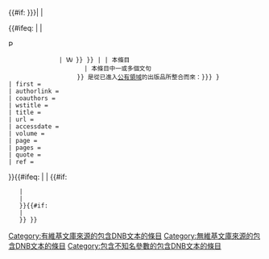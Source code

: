{{#if: {{{no-icon|{{{noicon|}}}<!-- -->}}}|<!--empty-->|
   <!--else-->{{#ifeq: {{{wstitle|}}}|<!--eq to empty-->|
               <!--then-->[[File:PD-icon.svg|12px|alt=]]&nbsp;
               |<!--else-->[[File:Wikisource-logo.svg|12px|alt=]]&nbsp;}}<!--endif
-->}}{{{prescript|{{#ifeq: {{{inline|}}} |<!--eq to empty-->|<!--
                      then display-->本條目
                      |<!--else display-->本條目中一或多個文句
                    }}<!-- no white space
      -->是從已進入[[公有領域]]的出版品所整合而來：}}}<!-- no white space
-->{{DNB Cite
 | DNB-text=1
 | no-icon=1
 | last = {{{last|{{{author|}}} }}}
 | first = {{{first|}}}
 | authorlink = {{{authorlink|}}}
 | coauthors = {{{coauthors|}}}
 | wstitle = {{{wstitle|}}}
 | title = {{{title|}}}
 | url = {{{url|}}}
 | accessdate = {{{accessdate|}}}
 | volume = {{{volume|}}}
 | page = {{{page|}}}
 | pages = {{{pages|}}}
 | quote = {{{quote|}}}
 | ref = {{{ref|harv}}}
}}<includeonly>{{#ifeq: {{NAMESPACEE}} |<!--is set-->|<!--then--
-->{{#if:{{{wstitle|}}}
    |[[Category:有維基文庫來源的包含DNB文本的條目]]
    |[[Category:無維基文庫來源的包含DNB文本的條目]]
    }}{{#if:{{{1|}}}
    |[[Category:包含不知名參數的包含DNB文本的條目]]
    }}<!--
-->}}</includeonly><noinclude>
{{Documentation}}
</noinclude>